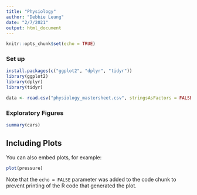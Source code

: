 ```yaml
---
title: "Physiology"
author: "Debbie Leung"
date: "2/7/2021"
output: html_document
---
```


```r
knitr::opts_chunk$set(echo = TRUE)
```

### Set up
```r
install.packages(c("ggplot2", "dplyr", "tidyr"))
library(ggplot2)
library(dplyr)
library(tidyr)

data <- read.csv("physiology_mastersheet.csv", stringsAsFactors = FALSE)
```

### Exploratory Figures

```r
summary(cars)
```

## Including Plots

You can also embed plots, for example:

```r
plot(pressure)
```

Note that the `echo = FALSE` parameter was added to the code chunk to prevent printing of the R code that generated the plot.
